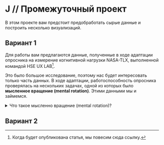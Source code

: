 # J // Промежуточный проект {#j .unnumbered}

```{=html}
<!--
REPLACE ALL hw1 TO hw<n> WITH MATCH CASE
-->
```
В этом проекте вам предстоит предобработать сырые данные и построить несколько визуализаций.

## Вариант 1 {#j_1}

Для работы вам предлагаются данные, полученные в ходе адаптации опросника на измерение когнитивной нагрузки NASA-TLX, выполненной командой HSE UX LAB[^ref_nasa_tlx].

[^ref_nasa_tlx]: Когда будет опубликована статья, мы повесим сюда ссылку.

Это было большое исследование, поэтому нас будет интересовать только часть данных. В ходе адаптации, работоспособность опросника проверялась на нескольких задачах, одной из которых было **мысленное вращение (mental rotation)**. Этими данными мы и займемся.

<details>
<summary>Что такое мысленно вращение (mental rotation)?</summary>

Человеку предъявляются две фигуры. Задача испытуемого заключается в том, чтобы определить, являются ли фигуры одинаковыми с точностью до поворота или две фигуры различны. Иллюстрация представлена ниже.

<center>
<figure>
<img src="pics/mr-shepard.png">
<figcaption>Иллюстрация из @Shepard1971. A и B --- одинаковые фигуры, C --- разные фигуры.</figcaption>
</figure>
</center>

Подробно можно почитать в @Shepard1971.

</details>



## Вариант 2 {#j_2}
